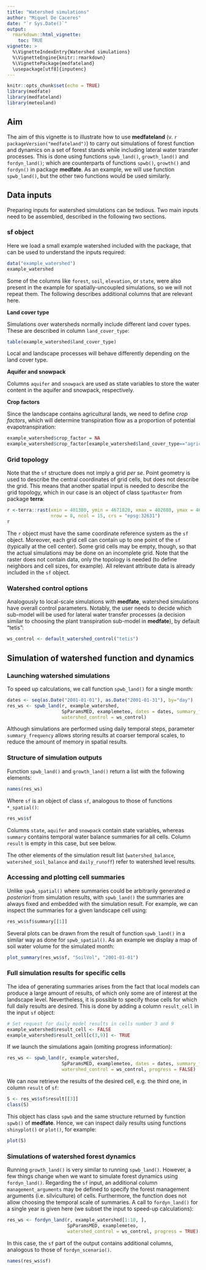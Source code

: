 ```yaml
---
title: "Watershed simulations"
author: "Miquel De Caceres"
date: "`r Sys.Date()`"
output: 
  rmarkdown::html_vignette:
    toc: TRUE
vignette: >
  %\VignetteIndexEntry{Watershed simulations}
  %\VignetteEngine{knitr::rmarkdown}
  %\VignettePackage{medfateland}
  \usepackage[utf8]{inputenc}
---
```


```r
knitr::opts_chunk$set(echo = TRUE)
library(medfate)
library(medfateland)
library(meteoland)
```

## Aim

The aim of this vignette is to illustrate how to use **medfateland**  (v. `r packageVersion("medfateland")`) to carry out simulations of forest function and dynamics on a set of forest stands while including lateral water transfer processes. This is done using functions `spwb_land()`, `growth_land()` and `fordyn_land()`; which are counterparts of functions `spwb()`, `growth()` and `fordyn()` in package **medfate**. As an example, we will use function `spwb_land()`, but the other two functions would be used similarly.

## Data inputs

Preparing inputs for watershed simulations can be tedious. Two main inputs need to be assembled, described in the following two sections.

### sf object

Here we load a small example watershed included with the package, that can be used to understand the inputs required:

```r
data("example_watershed")
example_watershed
```

Some of the columns like `forest`, `soil`, `elevation`, or `state`, were also present in the example for spatially-uncoupled simulations, so we will not repeat them. The following describes additional columns that are relevant here.

**Land cover type**

Simulations over watersheds normally include different land cover types. These are described in column `land_cover_type`:

```r
table(example_watershed$land_cover_type)
```

Local and landscape processes will behave differently depending on the land cover type. 

**Aquifer and snowpack**

Columns `aquifer` and `snowpack` are used as state variables to store the water content in the aquifer and snowpack, respectively.

**Crop factors**

Since the landscape contains agricultural lands, we need to define *crop factors*, which will determine transpiration flow as a proportion of potential evapotranspiration:

```r
example_watershed$crop_factor = NA
example_watershed$crop_factor[example_watershed$land_cover_type=="agriculture"] = 0.75
```


### Grid topology

Note that the `sf` structure does not imply a grid *per se*. Point geometry is used to describe the central coordinates of grid cells, but does not describe the grid. This means that another spatial input is needed to describe the grid topology, which in our case is an object of class `SpatRaster` from package **terra**:

```r
r <-terra::rast(xmin = 401380, ymin = 4671820, xmax = 402880, ymax = 4672620, 
                nrow = 8, ncol = 15, crs = "epsg:32631")
r
```

The `r` object must have the same coordinate reference system as the `sf` object. Moreover, each grid cell can contain up to one point of the `sf` (typically at the cell center). Some grid cells may be empty, though, so that the actual simulations may be done on an incomplete grid. Note that the raster does not contain data, only the topology is needed (to define neighbors and cell sizes, for example). All relevant attribute data is already included in the `sf` object.

### Watershed control options

Analogously to local-scale simulations with **medfate**, watershed simulations have overall control parameters. Notably, the user needs to decide which sub-model will be used for lateral water transfer processes (a decision similar to choosing the plant transpiration sub-model in **medfate**), by default "tetis":

```r
ws_control <- default_watershed_control("tetis")
```


## Simulation of watershed function and dynamics

### Launching watershed simulations

To speed up calculations, we call function `spwb_land()` for a single month:

```r
dates <- seq(as.Date("2001-01-01"), as.Date("2001-01-31"), by="day")
res_ws <- spwb_land(r, example_watershed,
                    SpParamsMED, examplemeteo, dates = dates, summary_frequency = "month",
                    watershed_control = ws_control)
```

Although simulations are performed using daily temporal steps, parameter `summary_frequency` allows storing results at coarser temporal scales, to reduce the amount of memory in spatial results. 

### Structure of simulation outputs

Function `spwb_land()` and `growth_land()` return a list with the following elements:

```r
names(res_ws)
```

Where `sf` is an object of class `sf`, analogous to those of functions `*_spatial()`:

```r
res_ws$sf
```
Columns `state`, `aquifer` and `snowpack` contain state variables, whereas `summary` contains temporal water balance summaries for all cells. Column `result` is empty in this case, but see below.

The other elements of the simulation result list (`watershed_balance`, `watershed_soil_balance` and `daily_runoff`) refer to watershed level results.

### Accessing and plotting cell summaries

Unlike `spwb_spatial()` where summaries could be arbitrarily generated *a posteriori* from simulation results, with `spwb_land()` the summaries are always fixed and embedded with the simulation result. For example, we can inspect the summaries for a given landscape cell using:
```r
res_ws$sf$summary[[1]]
```

Several plots can be drawn from the result of function `spwb_land()` in a similar way as done for `spwb_spatial()`. As an example we display a map of soil water volume for the simulated month:

```r
plot_summary(res_ws$sf, "SoilVol", "2001-01-01")
```

### Full simulation results for specific cells

The idea of generating summaries arises from the fact that local models can produce a large amount of results, of which only some are of interest at the landscape level. Nevertheless, it is possible to specify those cells for which full daily results are desired. This is done by adding a column `result_cell` in the input `sf` object:

```r
# Set request for daily model results in cells number 3 and 9
example_watershed$result_cell <- FALSE
example_watershed$result_cell[c(3,9)] <- TRUE
```

If we launch the simulations again (omiting progress information):

```r
res_ws <- spwb_land(r, example_watershed,
                    SpParamsMED, examplemeteo, dates = dates, summary_frequency = "month",
                    watershed_control = ws_control, progress = FALSE)
```

We can now retrieve the results of the desired cell, e.g. the third one, in column `result` of `sf`:

```r
S <- res_ws$sf$result[[3]]
class(S)
```

This object has class `spwb` and the same structure returned by function `spwb()` of **medfate**. Hence, we can inspect daily results using functions `shinyplot()` or `plot()`, for example:

```r
plot(S)
```

### Simulations of watershed forest dynamics

Running `growth_land()` is very similar to running `spwb_land()`. However, a few things change when we want to simulate forest dynamics using `fordyn_land()`. Regarding the `sf` input, an additional column `management_arguments` may be defined to specify the forest management arguments (i.e. silviculture) of cells. Furthermore, the function does not allow choosing the temporal scale of summaries. A call to `fordyn_land()` for a single year is given here (we subset the input to speed-up calculations):

```r
res_ws <- fordyn_land(r, example_watershed[1:10, ],
                      SpParamsMED, examplemeteo,
                      watershed_control = ws_control, progress = TRUE)
```

In this case, the `sf` part of the output contains additional columns, analogous to those of `fordyn_scenario()`.

```r
names(res_ws$sf)
```


